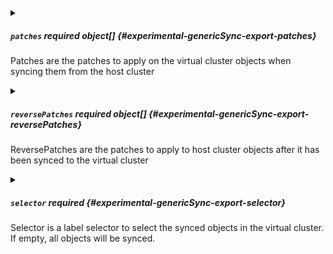 

<PartialApiversion />


<PartialKind />


<PartialOptional />


<PartialReplaceonconflict />



<details className="config-field" data-expandable="true">
<summary>

##### `patches` <span className="config-field-required" data-required="false">required</span> <span className="config-field-type">object[]</span> <span className="config-field-default"></span> <span className="config-field-enum"></span> {#experimental-genericSync-export-patches}

Patches are the patches to apply on the virtual cluster objects
when syncing them from the host cluster

</summary>

<PartialPatchesreference />


</details>



<details className="config-field" data-expandable="true">
<summary>

##### `reversePatches` <span className="config-field-required" data-required="false">required</span> <span className="config-field-type">object[]</span> <span className="config-field-default"></span> <span className="config-field-enum"></span> {#experimental-genericSync-export-reversePatches}

ReversePatches are the patches to apply to host cluster objects
after it has been synced to the virtual cluster

</summary>

<PartialReversepatchesreference />


</details>



<details className="config-field" data-expandable="true">
<summary>

##### `selector` <span className="config-field-required" data-required="false">required</span> <span className="config-field-type"></span> <span className="config-field-default"></span> <span className="config-field-enum"></span> {#experimental-genericSync-export-selector}

Selector is a label selector to select the synced objects in the virtual cluster.
If empty, all objects will be synced.

</summary>

<PartialSelectorreference />


</details>
